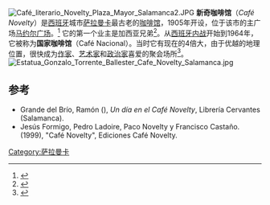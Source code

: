 {{Coord|40|57|55.23|N|5|39|49.09|W|display=title}}
[[Image:Café_literario_Novelty_Plaza_Mayor_Salamanca2.JPG|thumb]]
'''新奇咖啡馆'''（''Café Novelty''）是[[西班牙|西班牙]]城市[[萨拉曼卡|萨拉曼卡]]最古老的[[咖啡馆|咖啡馆]]，1905年开设，位于该市的主广场[[马约尔广场_(萨拉曼卡)|马约尔广场]]。<ref name="GT">{{cite web |url=http://iwannagothere.com/eating-drinking-in-salamanca/cafe-novelty/3216 |title=Café Novelty |publisher=iwannagothere.com |date= |accessdate=2011-02-07 |archive-url=https://web.archive.org/web/20110306133254/http://iwannagothere.com/eating-drinking-in-salamanca/cafe-novelty/3216 |archive-date=2011-03-06 |dead-url=yes }}</ref> 它的第一个业主是加西亚兄弟<ref name="EP">{{cite web|url=http://www.elpais.com/articulo/agenda/Novelty/centenario/elpepuage/20050606elpepiage_4/Tes |title=Novelty, centenario |publisher=elpais.com |date= 2005-06-06|accessdate=2011-02-07 |language=es}}</ref>。从[[西班牙内战|西班牙内战]]开始到1964年，它被称为'''国家咖啡馆'''（Café Nacional）。当时它有现在的4倍大，由于优越的地理位置，很快成为[[作家|作家]]、[[艺术家|艺术家]]和[[政治家|政治家]]喜爱的聚会场所<ref name="UI">{{cite web |url=http://www.infoidiomas.com/en/travel-guides/spain/salamanca |title=Salamanca useful information |publisher=infoidiomas.com |date= |accessdate=2011-02-07 |archive-url=https://web.archive.org/web/20110115200355/http://www.infoidiomas.com/en/travel-guides/spain/salamanca/ |archive-date=2011-01-15 |dead-url=yes }}</ref>。
[[Image:Estatua_Gonzalo_Torrente_Ballester_Cafe_Novelty_Salamanca.jpg|thumb]]

==参考==
{{Reflist}}
* Grande del Brío, Ramón  (), ''Un día en el Café Novelty '', Librería Cervantes (Salamanca).
* Jesús Formigo, Pedro Ladoire, Paco Novelty y Francisco Castaño. (1999), "Café Novelty", Ediciones Café Novelty.

[[Category:萨拉曼卡|Category:萨拉曼卡]]